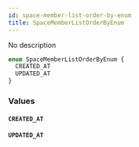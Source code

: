```yaml
---
id: space-member-list-order-by-enum
title: SpaceMemberListOrderByEnum
---
```


No description

```graphql
enum SpaceMemberListOrderByEnum {
  CREATED_AT
  UPDATED_AT
}
```

### Values

#### `CREATED_AT`

#### `UPDATED_AT`
